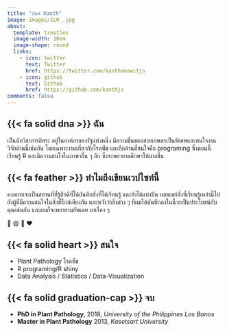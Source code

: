 ```yaml
---
title: "กันต์ Kanth"
image: images/ILR_.jpg
about:
  template: trestles
  image-width: 10em
  image-shape: round
  links:
    - icon: twitter
      text: Twitter
      href: https://twitter.com/kanthanawitjs
    - icon: github
      text: Github
      href: https://github.com/kanthjs
comments: false
---
```


## {{< fa solid dna >}} ฉัน

เป็นนักวิชาการอิสระ อยู๋ในองค์กรของรัฐแห่งหนึ่ง มีความชื่นชอบสายเกษตรเป็นพิเศษและสนใจงานวิจัยด้านนี้เช่นกัน
 โดยเฉพาะงานเกี่ยวกับโรคพืช และอีกด้านที่สนใจคือ programing ซึ่งตอนนี้ เรียนรู้ R
  และมีความสนใจในภาษาอื่น ๆ อีก ซึ่งจะพยายามศึกษาให้มากขึ้น

## {{< fa feather >}} ทำไมถึงเขียนเวปไซท์นี้
คงอยากจะเป็นสถานที่ที่รู้สึกดีที่ได้บันทึกสิ่งที่ได้เรียนรู้ และยังได้แบ่งปัน
เผยแพร่สิ่งที่เรียนรู้เหล่านี้ไปยังผู้ที่มีความสนใจในสิ่งที่ใกล้เคียงกัน และหวังว่าสิ่งต่าง ๆ
ที่ผมได้บันทึกลงในนี้จะเป็นประโยชน์กับคุณเช่นกัน และผมก็จะพยายามอัพเดท มาเรื่อง ๆ 

💪 😄 🙏 ❤️

## {{< fa solid heart >}} สนใจ

-   Plant Pathology โรคพืช
-   R programing/R shiny
-   Data Analysis / Statistics / Data-Visualization

## {{< fa solid graduation-cap >}} จบ

-   **PhD in Plant Pathology**, 2018,  *University of the Philippines Los Banos*
-   **Master in Plant Pathology** 2013, *Kasetsart University* 
